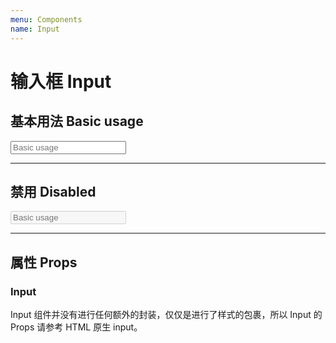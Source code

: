```yaml
---
menu: Components
name: Input
---
```



# 输入框 Input

## 基本用法 Basic usage

<Playground>
  <Input placeholder="Basic usage" />
</Playground>

---

## 禁用 Disabled

<Playground>
  <Input disabled placeholder="Basic usage" />
</Playground>

---

## 属性 Props

### Input

Input 组件并没有进行任何额外的封装，仅仅是进行了样式的包裹，所以 Input 的 Props 请参考 HTML 原生 input。

<Props of={Input} />
